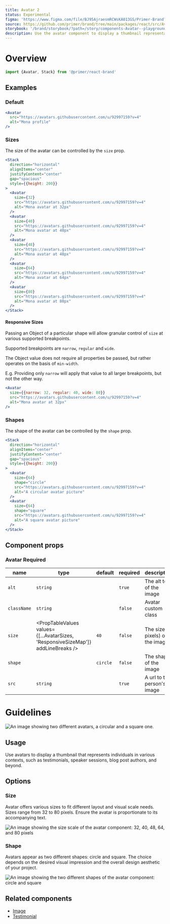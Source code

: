 ```yaml
---
title: Avatar 2
status: Experimental
figma: 'https://www.figma.com/file/BJ95AjraesmRCWsKA013GS/Primer-Brand?node-id=543%3A19830&t=Be91VGjX2BANJnQc-11'
source: https://github.com/primer/brand/tree/main/packages/react/src/Avatar/Avatar.tsx
storybook: '/brand/storybook/?path=/story/components-Avatar--playground'
description: Use the avatar component to display a thumbnail representation of a person.
---
```




# Overview

```js
import {Avatar, Stack} from '@primer/react-brand'
```

## Examples

### Default

```jsx live
<Avatar
  src="https://avatars.githubusercontent.com/u/92997159?v=4"
  alt="Mona profile"
/>
```

### Sizes

The size of the avatar can be controlled by the `size` prop.

```jsx live
<Stack
  direction="horizontal"
  alignItems="center"
  justifyContent="center"
  gap="spacious"
  style={{height: 200}}
>
  <Avatar
    size={32}
    src="https://avatars.githubusercontent.com/u/92997159?v=4"
    alt="Mona avatar at 32px"
  />
  <Avatar
    size={40}
    src="https://avatars.githubusercontent.com/u/92997159?v=4"
    alt="Mona avatar at 40px"
  />
  <Avatar
    size={48}
    src="https://avatars.githubusercontent.com/u/92997159?v=4"
    alt="Mona avatar at 48px"
  />
  <Avatar
    size={64}
    src="https://avatars.githubusercontent.com/u/92997159?v=4"
    alt="Mona avatar at 64px"
  />
  <Avatar
    size={80}
    src="https://avatars.githubusercontent.com/u/92997159?v=4"
    alt="Mona avatar at 80px"
  />
</Stack>
```

#### Responsive Sizes

Passing an Object of a particular shape will allow granular control of `size` at various supported breakpoints.

Supported breakpoints are `narrow`, `regular` and `wide`.

The Object value does not require all properties be passed, but rather operates on the basis of `min-width`.

E.g. Providing only `narrow` will apply that value to all larger breakpoints, but not the other way.

```jsx live
<Avatar
  size={{narrow: 32, regular: 40, wide: 80}}
  src="https://avatars.githubusercontent.com/u/92997159?v=4"
  alt="Mona avatar at 32px"
/>
```

### Shapes

The shape of the avatar can be controlled by the `shape` prop.

```jsx live
<Stack
  direction="horizontal"
  alignItems="center"
  justifyContent="center"
  gap="spacious"
  style={{height: 200}}
>
  <Avatar
    size={64}
    shape="circle"
    src="https://avatars.githubusercontent.com/u/92997159?v=4"
    alt="A circular avatar picture"
  />
  <Avatar
    size={64}
    shape="square"
    src="https://avatars.githubusercontent.com/u/92997159?v=4"
    alt="A square avatar picture"
  />
</Stack>
```

## Component props

### Avatar <Label>Required</Label>

| name        | type                                                                             | default  | required | description                       |
| ----------- | -------------------------------------------------------------------------------- | -------- | -------- | --------------------------------- |
| `alt`       | `string`                                                                         |          | `true`   | The alt text of the image         |
| `className` | `string`                                                                         |          | `false`  | Avatar custom class               |
| `size`      | <PropTableValues values={[...AvatarSizes, 'ResponsiveSizeMap']} addLineBreaks /> | `40`     | `false`  | The size (in pixels) of the image |
| `shape`     | <PropTableValues values={AvatarShapes} addLineBreaks />                          | `circle` | `false`  | The shape of the image            |
| `src`       | `string`                                                                         |          | `true`   | A url to the person's image       |

# Guidelines

![An image showing two different avatars, a circular and a square one.](https://user-images.githubusercontent.com/175638/234820833-c803cb11-2bc3-4597-88f3-2cf630a46702.png)

## Usage

Use avatars to display a thumbnail that represents individuals in various contexts, such as testimonials, speaker sessions, blog post authors, and beyond.

## Options

### Size

Avatar offers various sizes to fit different layout and visual scale needs. Sizes range from 32 to 80 pixels. Ensure the avatar is proportionate to its accompanying text.

![An image showing the size scale of the avatar component: 32, 40, 48, 64, and 80 pixels](https://user-images.githubusercontent.com/175638/234826575-1d1d5019-f714-41b1-b8bc-c0d312a46cfe.png)

### Shape

Avatars appear as two different shapes: circle and square. The choice depends on the desired visual impression and the overall design aesthetic of your project.

![An image showing the two different shapes of the avatar component: circle and square](https://user-images.githubusercontent.com/175638/234827120-da548115-450b-4ec8-a6e6-5dcbe98e77c5.png)

## Related components

- [Image](/components/Image)
- [Testimonial](/components/Testimonial)
